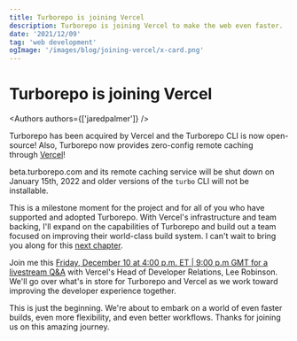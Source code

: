 ```yaml
---
title: Turborepo is joining Vercel
description: Turborepo is joining Vercel to make the web even faster.
date: '2021/12/09'
tag: 'web development'
ogImage: '/images/blog/joining-vercel/x-card.png'
---
```


<h1 className="text-center">Turborepo is joining Vercel</h1>


<Authors authors={['jaredpalmer']} />

Turborepo has been acquired by Vercel and the Turborepo CLI is now open-source! Also, Turborepo now provides zero-config remote caching through [Vercel](https://vercel.com/?utm_source=turbo.build&utm_medium=referral&utm_campaign=docs-link)!

beta.turborepo.com and its remote caching service will be shut down on January 15th, 2022 and older versions of the `turbo` CLI will not be installable.

This is a milestone moment for the project and for all of you who have supported and adopted Turborepo. With Vercel's infrastructure and team backing, I'll expand on the capabilities of Turborepo and build out a team focused on improving their world-class build system. I can't wait to bring you along for this [next chapter](https://vercel.com/blog/vercel-acquires-turborepo).

Join me this [Friday, December 10 at 4:00 p.m. ET | 9:00 p.m GMT for a livestream Q&A](https://www.youtube.com/watch?v=YX5yoApjI3M) with Vercel's Head of Developer Relations, Lee Robinson. We'll go over what's in store for Turborepo and Vercel as we work toward improving the developer experience together.

This is just the beginning. We're about to embark on a world of even faster builds, even more flexibility, and even better workflows. Thanks for joining us on this amazing journey.
